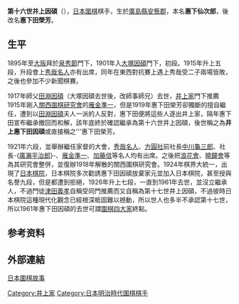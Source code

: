 '''第十六世井上因碩'''（{{bd|1884年||1961年|catIdx=H}}），[[日本|日本]][[圍棋|圍棋]]棋手，生於[[廣島縣|廣島縣]][[安藝郡_(廣島縣)|安藝郡]]，本名'''惠下仙次郎'''，後改名'''惠下田榮芳'''。
==生平==
1895年至[[大阪市|大阪]]拜於[[泉秀節|泉秀節]]門下，1901年入[[第十四世井上因碩|大塚因碩]]門下，初段。1915年升上五段，升段會上[[第二十一世本因坊秀哉|秀哉名人]]亦有出席，同年在東西對抗賽上遇上秀哉受二子兩場皆敗，之後也參加不少新聞棋賽。

1917年師父[[第十五世井上因碩|田淵因碩]]（大塚因碩去世後，改師事師兄）去世，[[井上家|井上家]]門下推薦1915年剛入[[關西圍棋研究會|關西圍棋研究會]]的[[雁金準一|雁金準一]]，但是1919年惠下田榮芳卻獨斷的擅自繼任，遭到以[[田淵因碩|田淵因碩]]夫人一派的人反對，惠下田便將這些人逐出井上家，隔年惠下田宣布繼承撤回而和解，該年底終於確認繼承為第十六世井上因碩，後世稱之為'''井上惠下田因碩'''或直接稱之'''惠下田榮芳。

1921年六段，並舉辦繼任家督的大會，[[秀哉名人|秀哉名人]]、[[方圓社|方圓社]]前社長[[中川龜三郎|中川龜三郎]]、社長-{[[廣瀨平治郎|廣瀨平治郎]]}-、[[雁金準一|雁金準一]]、[[加藤信|加藤信]]等名人均有出席。之後把[[浪花會|浪花會]]、[[曉鐘會|曉鐘會]]等為其研究會整併，並復辦1918年解散的關西圍棋研究會。1924年棋界大統一，出現了[[日本棋院|日本棋院]]，日本棋院多次勸誘惠下田因碩放棄家元並加入日本棋院，甚至授與名譽九段，但是都遭到拒絕，1926年升上七段，一直到1961年去世，並沒立繼承人，不過門徒[[第十七世井上因碩|津田義孝]]自稱受同門推薦而又自稱為第十七世井上因碩，不過彼時日本棋院這種現代化觀念已經根深柢固難以撼動，所以世人也多半不承認第十七世，所以1961年惠下田因碩的去世可謂[[圍棋四大家|圍棋四大家]]終點。

==参考资料==
{{reflist}}

== 外部連結 ==
[https://web.archive.org/web/20150418000611/http://www.flygo.net/history/jhistory/jhistory_index.html 日本圍棋故事]

{{井上家}}

[[Category:井上家|Category:井上家]]
[[Category:日本明治時代圍棋棋手|Category:日本明治時代圍棋棋手]]
